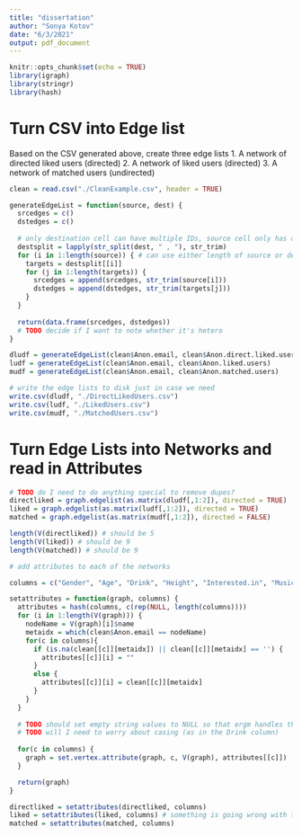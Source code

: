 ```yaml
---
title: "dissertation"
author: "Sonya Kotov"
date: "6/3/2021"
output: pdf_document
---
```


```r
knitr::opts_chunk$set(echo = TRUE)
library(igraph)
library(stringr)
library(hash)
```

# Turn CSV into Edge list

Based on the CSV generated above, create three edge lists
1. A network of directed liked users (directed)
2. A network of liked users (directed)
3. A network of matched users (undirected)

```r
clean = read.csv("./CleanExample.csv", header = TRUE)

generateEdgeList = function(source, dest) {
  srcedges = c()
  dstedges = c()
  
  # only destination cell can have multiple IDs, source cell only has one (because it is the row ID)
  destsplit = lapply(str_split(dest, " , "), str_trim)
  for (i in 1:length(source)) { # can use either length of source or dest here
    targets = destsplit[[i]]
    for (j in 1:length(targets)) {
      srcedges = append(srcedges, str_trim(source[i]))
      dstedges = append(dstedges, str_trim(targets[j]))
    }
  }
  
  return(data.frame(srcedges, dstedges))
  # TODO decide if I want to note whether it's hetero
}

dludf = generateEdgeList(clean$Anon.email, clean$Anon.direct.liked.users)
ludf = generateEdgeList(clean$Anon.email, clean$Anon.liked.users)
mudf = generateEdgeList(clean$Anon.email, clean$Anon.matched.users)

# write the edge lists to disk just in case we need 
write.csv(dludf, "./DirectLikedUsers.csv")
write.csv(ludf, "./LikedUsers.csv")
write.csv(mudf, "./MatchedUsers.csv")   

```

# Turn Edge Lists into Networks and read in Attributes

```r
# TODO do I need to do anything special to remove dupes?
directliked = graph.edgelist(as.matrix(dludf[,1:2]), directed = TRUE)
liked = graph.edgelist(as.matrix(ludf[,1:2]), directed = TRUE)
matched = graph.edgelist(as.matrix(mudf[,1:2]), directed = FALSE)

length(V(directliked)) # should be 5
length(V(liked)) # should be 9
length(V(matched)) # should be 9

# add attributes to each of the networks

columns = c("Gender", "Age", "Drink", "Height", "Interested.in", "Music", "Open", "Pause", "Places", "Publish", "Search", "Smoke", "Open", "Hometown.filtered", "Location.filtered", "Language.filtered", "Graduate.School.filtered", "Interests.filtered", "Interests.text.filtered", "Job.position.filtered", "LBS.Program.filtered", "Politics.filtered", "Religion.filtered")

setattributes = function(graph, columns) {
  attributes = hash(columns, c(rep(NULL, length(columns))))
  for (i in 1:length(V(graph))) {
    nodeName = V(graph)[i]$name
    metaidx = which(clean$Anon.email == nodeName)
    for(c in columns){
      if (is.na(clean[[c]][metaidx]) || clean[[c]][metaidx] == '') {
        attributes[[c]][i] = ""
      }
      else {
        attributes[[c]][i] = clean[[c]][metaidx]
      }
    }
  }
  
  # TODO should set empty string values to NULL so that ergm handles them
  # TODO will I need to worry about casing (as in the Drink column)
  
  for(c in columns) {
    graph = set.vertex.attribute(graph, c, V(graph), attributes[[c]])
  }

  return(graph)
}

directliked = setattributes(directliked, columns)
liked = setattributes(liked, columns) # something is going wrong with the null checks here I think
matched = setattributes(matched, columns)

```